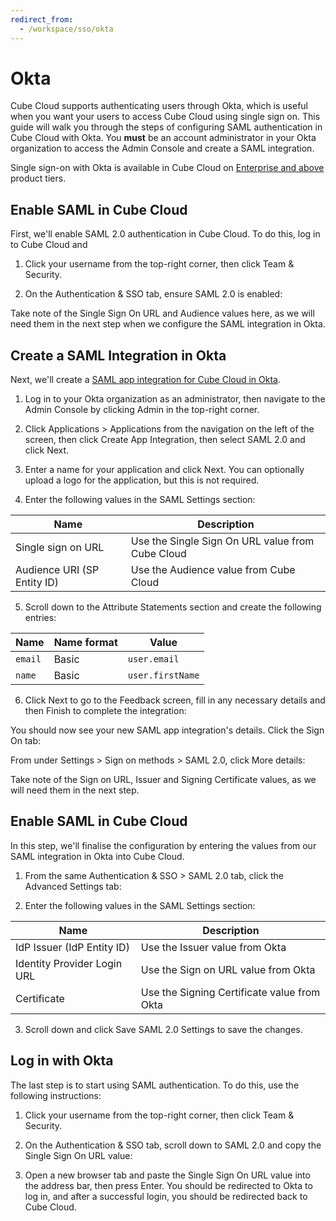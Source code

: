 ```yaml
---
redirect_from:
  - /workspace/sso/okta
---
```


# Okta

Cube Cloud supports authenticating users through Okta, which is useful when you
want your users to access Cube Cloud using single sign on. This guide will walk
you through the steps of configuring SAML authentication in Cube Cloud with
Okta. You **must** be an account administrator in your Okta organization to
access the Admin Console and create a SAML integration.

<SuccessBox>

Single sign-on with Okta is available in Cube Cloud on
[Enterprise and above](https://cube.dev/pricing) product tiers.

</SuccessBox>

## Enable SAML in Cube Cloud

First, we'll enable SAML 2.0 authentication in Cube Cloud. To do this, log in to
Cube Cloud and

1.  Click your username from the top-right corner, then click <Btn>Team &
    Security</Btn>.

2.  On the <Btn>Authentication & SSO</Btn> tab, ensure <Btn>SAML 2.0</Btn> is
    enabled:

<Screenshot
  alt="Cube Cloud Team Authentication and SSO tab"
  src="https://ucarecdn.com/f5ff1413-f37c-4476-afcc-0ff29e87e80a/"
/>

Take note of the <Btn>Single Sign On URL</Btn> and <Btn>Audience</Btn> values
here, as we will need them in the next step when we configure the SAML
integration in Okta.

## Create a SAML Integration in Okta

Next, we'll create a [SAML app integration for Cube Cloud in
Okta][okta-docs-create-saml-app].

1.  Log in to your Okta organization as an administrator, then navigate to the
    Admin Console by clicking <Btn>Admin</Btn> in the top-right corner.

2.  Click <Btn>Applications > Applications</Btn> from the navigation on the left
    of the screen, then click <Btn>Create App Integration</Btn>, then
    select <Btn>SAML 2.0</Btn> and click <Btn>Next</Btn>.

<Screenshot src="https://ucarecdn.com/16c9a49c-727f-46de-aa06-9534f92d3104/" />

3.  Enter a name for your application and click <Btn>Next</Btn>. You can
    optionally upload a logo for the application, but this is not required.

<Screenshot src="https://ucarecdn.com/693fa44c-fb78-4eda-a25f-fa645f9679e4/" />

4.  Enter the following values in the <Btn>SAML Settings</Btn> section:

| Name                        | Description                                                 |
| --------------------------- | ----------------------------------------------------------- |
| Single sign on URL          | Use the <Btn>Single Sign On URL</Btn> value from Cube Cloud |
| Audience URI (SP Entity ID) | Use the <Btn>Audience</Btn> value from Cube Cloud           |

<Screenshot src="https://ucarecdn.com/f7e49547-e0ad-4fa3-902b-536e5926a0bc/" />

5.  Scroll down to the <Btn>Attribute Statements</Btn> section and create the
    following entries:

| Name    | Name format | Value            |
| ------- | ----------- | ---------------- |
| `email` | Basic       | `user.email`     |
| `name`  | Basic       | `user.firstName` |

<Screenshot src="https://ucarecdn.com/413cc680-68fc-46ac-9124-caed1f61df2f/" />

6.  Click <Btn>Next</Btn> to go to the <Btn>Feedback</Btn> screen, fill in any
    necessary details and then <Btn>Finish</Btn> to complete the integration:

<Screenshot src="https://ucarecdn.com/a6ec09dc-0cd6-46e6-991b-3e158a44ffa4/" />

You should now see your new SAML app integration's details. Click the <Btn>Sign
On</Btn> tab:

<Screenshot src="https://ucarecdn.com/4d262685-4271-4390-b1ea-950df1a107ac/" />

From under <Btn>Settings > Sign on methods > SAML 2.0</Btn>, click <Btn>More
details</Btn>:

<Screenshot src="https://ucarecdn.com/07ed09df-0e14-4f59-9f03-1d880f0f9ddb/" />

Take note of the <Btn>Sign on URL</Btn>, <Btn>Issuer</Btn> and <Btn>Signing
Certificate</Btn> values, as we will need them in the next step.

## Enable SAML in Cube Cloud

In this step, we'll finalise the configuration by entering the values from our
SAML integration in Okta into Cube Cloud.

1.  From the same <Btn>Authentication & SSO > SAML 2.0</Btn> tab, click the
    <Btn>Advanced Settings</Btn> tab:

<Screenshot src="https://ucarecdn.com/5359c52e-69c1-45fa-baf2-d3bb07d72634/" />

2.  Enter the following values in the <Btn>SAML Settings</Btn> section:

| Name                        | Description                                            |
| --------------------------- | ------------------------------------------------------ |
| IdP Issuer (IdP Entity ID)  | Use the <Btn>Issuer</Btn> value from Okta              |
| Identity Provider Login URL | Use the <Btn>Sign on URL</Btn> value from Okta         |
| Certificate                 | Use the <Btn>Signing Certificate</Btn> value from Okta |

3.  Scroll down and click <Btn>Save SAML 2.0 Settings</Btn> to save the changes.

## Log in with Okta

The last step is to start using SAML authentication. To do this, use the
following instructions:

1.  Click your username from the top-right corner, then click <Btn>Team &
    Security</Btn>.

2.  On the <Btn>Authentication & SSO</Btn> tab, scroll down to <Btn>SAML
    2.0</Btn> and copy the <Btn>Single Sign On URL</Btn> value:

<Screenshot
  alt="Cube Cloud Team Authentication and SSO tab"
  src="https://ucarecdn.com/f5ff1413-f37c-4476-afcc-0ff29e87e80a/"
  highlight="inset(54% 3% 39% 3% round 10px)"
/>

3.  Open a new browser tab and paste the <Btn>Single Sign On URL</Btn> value
    into the address bar, then press <Btn>Enter</Btn>. You should be redirected
    to Okta to log in, and after a successful login, you should be redirected
    back to Cube Cloud.

[okta-docs-create-saml-app]:
  https://help.okta.com/en-us/Content/Topics/Apps/Apps_App_Integration_Wizard_SAML.htm
